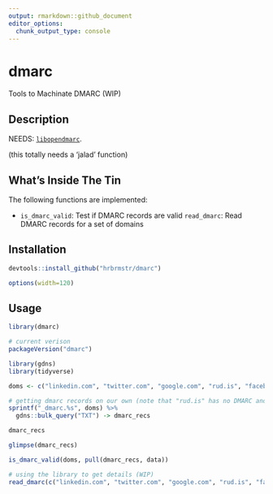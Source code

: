 ```yaml
---
output: rmarkdown::github_document
editor_options: 
  chunk_output_type: console
---
```


# dmarc

Tools to Machinate DMARC (WIP)

## Description

NEEDS: [`libopendmarc`](http://www.trusteddomain.org/opendmarc/libopendmarc/index.html).

(this totally needs a 'jalad' function)

## What's Inside The Tin

The following functions are implemented:

- `is_dmarc_valid`:	Test if DMARC records are valid
 `read_dmarc`:	Read DMARC records for a set of domains

## Installation

```r
devtools::install_github("hrbrmstr/dmarc")
```

```r
options(width=120)
```

## Usage

```r
library(dmarc)

# current verison
packageVersion("dmarc")
```

```r
library(gdns)
library(tidyverse)

doms <- c("linkedin.com", "twitter.com", "google.com", "rud.is", "facebook.com")

# getting dmarc records on our own (note that "rud.is" has no DMARC and is not in the results of the `bulk_query()` call)
sprintf("_dmarc.%s", doms) %>% 
  gdns::bulk_query("TXT") -> dmarc_recs

dmarc_recs

glimpse(dmarc_recs)

is_dmarc_valid(doms, pull(dmarc_recs, data))

# using the library to get details (WIP)
read_dmarc(c("linkedin.com", "twitter.com", "google.com", "rud.is", "facebook.com"))
```

